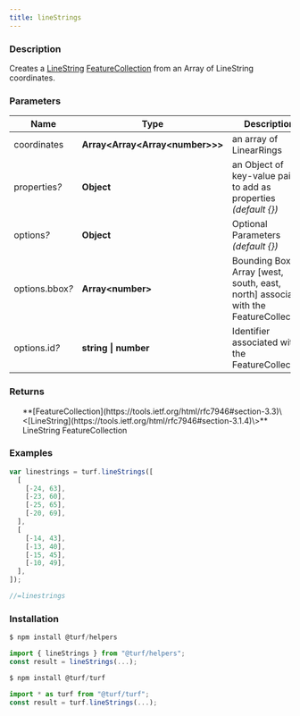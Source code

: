 ```yaml
---
title: lineStrings
---
```



### Description

Creates a [LineString](https://tools.ietf.org/html/rfc7946#section-3.1.4) [FeatureCollection](https://tools.ietf.org/html/rfc7946#section-3.3) from an Array of LineString coordinates.

### Parameters

| Name                 | Type                                  | Description                                                                         |
| -------------------- | ------------------------------------- | ----------------------------------------------------------------------------------- |
| coordinates          | **Array\<Array\<Array\<number\>\>\>** | an array of LinearRings                                                             |
| properties<i>?</i>   | **Object**                            | an Object of key-value pairs to add as properties _(default \{\})_                  |
| options<i>?</i>      | **Object**                            | Optional Parameters _(default \{\})_                                                |
| options.bbox<i>?</i> | **Array\<number\>**                   | Bounding Box Array [west, south, east, north] associated with the FeatureCollection |
| options.id<i>?</i>   | **string \| number**                  | Identifier associated with the FeatureCollection                                    |

### Returns

<ul>
  **[FeatureCollection](https://tools.ietf.org/html/rfc7946#section-3.3)\<[LineString](https://tools.ietf.org/html/rfc7946#section-3.1.4)\>** LineString FeatureCollection

</ul>

### Examples

```javascript
var linestrings = turf.lineStrings([
  [
    [-24, 63],
    [-23, 60],
    [-25, 65],
    [-20, 69],
  ],
  [
    [-14, 43],
    [-13, 40],
    [-15, 45],
    [-10, 49],
  ],
]);

//=linestrings
```

### Installation

```javascript
$ npm install @turf/helpers

import { lineStrings } from "@turf/helpers";
const result = lineStrings(...);
```

```javascript
$ npm install @turf/turf

import * as turf from "@turf/turf";
const result = turf.lineStrings(...);
```

